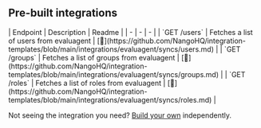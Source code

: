 
## Pre-built integrations

<AccordionGroup>


<Accordion title="Others">
| Endpoint | Description | Readme |
| - | - | - |
| `GET /users` | Fetches a list of users from evaluagent | [🔗](https://github.com/NangoHQ/integration-templates/blob/main/integrations/evaluagent/syncs/users.md) |
| `GET /groups` | Fetches a list of groups from evaluagent | [🔗](https://github.com/NangoHQ/integration-templates/blob/main/integrations/evaluagent/syncs/groups.md) |
| `GET /roles` | Fetches a list of roles from evaluagent | [🔗](https://github.com/NangoHQ/integration-templates/blob/main/integrations/evaluagent/syncs/roles.md) |
</Accordion>

</AccordionGroup>

<Tip>Not seeing the integration you need? [Build your own](https://docs.nango.dev/guides/custom-integrations/overview) independently.</Tip>
